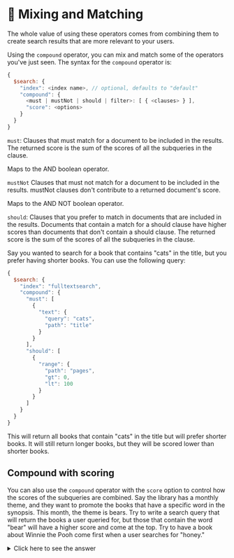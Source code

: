 

# 📘 Mixing and Matching

The whole value of using these operators comes from combining them to create search results that are more relevant to your users.

Using the `compound` operator, you can mix and match some of the operators you've just seen. The syntax for the `compound` operator is:

```js
{
  $search: {
    "index": <index name>, // optional, defaults to "default"
    "compound": {
      <must | mustNot | should | filter>: [ { <clauses> } ],
      "score": <options>
    }
  }
}
```

`must`: Clauses that must match for a document to be included in the results. The returned score is the sum of the scores of all the subqueries in the clause.

Maps to the AND boolean operator.

`mustNot`
Clauses that must not match for a document to be included in the results. mustNot clauses don't contribute to a returned document's score.

Maps to the AND NOT boolean operator.

`should`: Clauses that you prefer to match in documents that are included in the results. Documents that contain a match for a should clause have higher scores than documents that don't contain a should clause. The returned score is the sum of the scores of all the subqueries in the clause.

Say you wanted to search for a book that contains "cats" in the title, but you prefer having shorter books. You can use the following query:

```js
{
  $search: {
    "index": "fulltextsearch",
    "compound": {
      "must": [
        {
          "text": {
            "query": "cats",
            "path": "title"
          }
        }
      ],
      "should": [
        {
          "range": {
            "path": "pages",
            "gt": 0,
            "lt": 100
          }
        }
      ]
    }
  }
}
```

This will return all books that contain "cats" in the title but will prefer shorter books. It will still return longer books, but they will be scored lower than shorter books.

## Compound with scoring

You can also use the `compound` operator with the `score` option to control how the scores of the subqueries are combined. Say the library has a monthly theme, and they want to promote the books that have a specific word in the synopsis. This month, the theme is bears. Try to write a search query that will return the books a user queried for, but those that contain the word "bear" will have a higher score and come at the top. Try to have a book about Winnie the Pooh come first when a user searches for "honey."

<details>
  <summary>Click here to see the answer</summary>
  <div>

```js
{
    $search: {
        "index": "fulltextsearch",
        "compound": {
            "must": [{
                "text": {
                    "query": "honey",
                    "path": ["title", "author.name", "synopsis"]
                }
            }],
            "should": [{
                "text": {
                    "query": "bear",
                    "path": "synopsis",
                    "score": {
                        "boost": { value: 10 }
                    }
                }
            }]
        }
    }
}
```

  </div>
</details>
